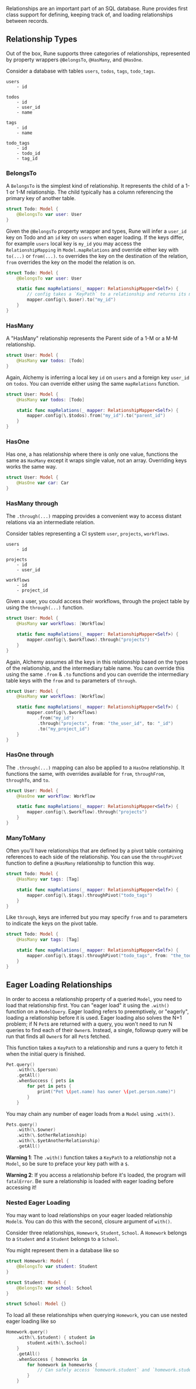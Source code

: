 Relationships are an important part of an SQL database. Rune provides first class support for defining, keeping track of, and loading relationships between records.

## Relationship Types

Out of the box, Rune supports three categories of relationships, represented by property wrappers `@BelongsTo`, `@HasMany`, and `@HasOne`.

Consider a database with tables `users`, `todos`, `tags`, `todo_tags`.

```
users
    - id

todos
    - id
    - user_id
    - name

tags
    - id
    - name

todo_tags
    - id
    - todo_id
    - tag_id
```

### BelongsTo

A `BelongsTo` is the simplest kind of relationship. It represents the child of a 1-1 or 1-M relationship. The child typically has a column referencing the primary key of another table.

```swift
struct Todo: Model {
    @BelongsTo var user: User
}
```

Given the `@BelongsTo` property wrapper and types, Rune will infer a `user_id` key on Todo and an `id` key on `users` when eager loading. If the keys differ, for example `users` local key is `my_id` you may access the `RelationshipMapping` in `Model.mapRelations` and override either key with `to(...)` or `from(...)`. `to` overrides the key on the destination of the relation, `from` overrides the key on the model the relation is on.

```swift
struct Todo: Model {
    @BelongsTo var user: User

    static func mapRelations(_ mapper: RelationshipMapper<Self>) {
        // config takes a `KeyPath` to a relationship and returns its mapping
        mapper.config(\.$user).to("my_id")
    }
}
```

### HasMany

A "HasMany" relationship represents the Parent side of a 1-M or a M-M relationship.

```swift
struct User: Model {
    @HasMany var todos: [Todo]
}
```

Again, Alchemy is inferring a local key `id` on `users` and a foreign key `user_id` on `todos`. You can override either using the same `mapRelations` function.

```swift
struct User: Model {
    @HasMany var todos: [Todo]

    static func mapRelations(_ mapper: RelationshipMapper<Self>) {
        mapper.config(\.$todos).from("my_id").to("parent_id")
    }
}
```

### HasOne

Has one, a has relationship where there is only one value, functions the same as `HasMany` except it wraps single value, not an array. Overriding keys works the same way.

```swift
struct User: Model {
    @HasOne var car: Car
}
```

### HasMany through

The `.through(...)` mapping provides a convenient way to access distant relations via an intermediate relation.

Consider tables representing a CI system `user`, `projects`, `workflows`.

```
users
    - id

projects
    - id
    - user_id

workflows
    - id
    - project_id
```

Given a user, you could access their workflows, through the project table by using the `through(...)` function.

```swift
struct User: Model {
    @HasMany var workflows: [Workflow]

    static func mapRelations(_ mapper: RelationshipMapper<Self>) {
        mapper.config(\.$workflows).through("projects")
    }
}
```

Again, Alchemy assumes all the keys in this relationship based on the types of the relationship, and the intermediary table name. You can override this using the same `.from` & `.to` functions and you can override the intermediary table keys with the `from` and `to` parameters of `through`.

```swift
struct User: Model {
    @HasMany var workflows: [Workflow]

    static func mapRelations(_ mapper: RelationshipMapper<Self>) {
        mapper.config(\.$workflows)
            .from("my_id")
            .through("projects", from: "the_user_id", to: "_id")
            .to("my_project_id")
    }
}
```

### HasOne through

The `.through(...)` mapping can also be applied to a `HasOne` relationship. It functions the same, with overrides available for `from`, `throughFrom`, `throughTo`, and `to`.

```swift
struct User: Model {
    @HasOne var workflow: Workflow

    static func mapRelations(_ mapper: RelationshipMapper<Self>) {
        mapper.config(\.$workflow).through("projects")
    }
}
```

### ManyToMany

Often you'll have relationships that are defined by a pivot table containing references to each side of the relationship. You can use the `throughPivot` function to define a `@HasMany` relationship to function this way.

```swift
struct Todo: Model {
    @HasMany var tags: [Tag]

    static func mapRelations(_ mapper: RelationshipMapper<Self>) {
        mapper.config(\.$tags).throughPivot("todo_tags")
    }
}
```

Like `through`, keys are inferred but you may specify `from` and `to` parameters to indicate the keys on the pivot table.

```swift
struct Todo: Model {
    @HasMany var tags: [Tag]

    static func mapRelations(_ mapper: RelationshipMapper<Self>) {
        mapper.config(\.$tags).throughPivot("todo_tags", from: "the_todo_id", to: "the_tag_id")
    }
}
```

## Eager Loading Relationships

In order to access a relationship property of a queried `Model`, you need to load that relationship first. You can "eager load" it using the `.with()` function on a `ModelQuery`. Eager loading refers to preemptively, or "eagerly", loading a relationship before it is used. Eager loading also solves the N+1 problem; if N `Pet`s are returned with a query, you won't need to run N queries to find each of their `Owner`s. Instead, a single, followup query will be run that finds all `Owner`s for all `Pet`s fetched.

This function takes a `KeyPath` to a relationship and runs a query to fetch it when the initial query is finished.

```swift
Pet.query()
    .with(\.$person)
    .getAll()
    .whenSuccess { pets in
        for pet in pets {
            print("Pet \(pet.name) has owner \(pet.person.name)")
        }
    }
```

You may chain any number of eager loads from a `Model` using `.with()`.

```swift
Pets.query()
    .with(\.$owner)
    .with(\.$otherRelationship)
    .with(\.$yetAnotherRelationship)
    .getAll()
```

**Warning 1**: The `.with()` function takes a `KeyPath` to a _relationship_ not a `Model`, so be sure to preface your key path with a `$`.

**Warning 2**: If you access a relationship before it's loaded, the program will `fatalError`. Be sure a relationship is loaded with eager loading before accessing it!

### Nested Eager Loading

You may want to load relationships on your eager loaded relationship `Model`s. You can do this with the second, closure argument of `with()`.

Consider three relationships, `Homework`, `Student`, `School`. A `Homework` belongs to a `Student` and a `Student` belongs to a `School`.

You might represent them in a database like so

```swift
struct Homework: Model {
    @BelongsTo var student: Student
}

struct Student: Model {
    @BelongsTo var school: School
}

struct School: Model {}
```

To load all these relationships when querying `Homework`, you can use nested eager loading like so

```swift
Homework.query()
    .with(\.$student) { student in
        student.with(\.$school)
    }
    .getAll()
    .whenSuccess { homeworks in
        for homework in homeworks {
            // Can safely access `homework.student` and `homework.student.school`
        }
    }
```
